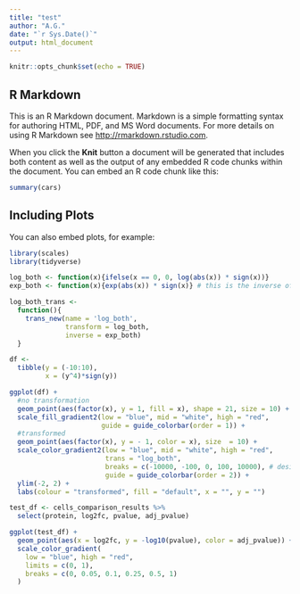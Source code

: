 ```yaml
---
title: "test"
author: "A.G."
date: "`r Sys.Date()`"
output: html_document
---
```


```r
knitr::opts_chunk$set(echo = TRUE)
```

## R Markdown

This is an R Markdown document. Markdown is a simple formatting syntax for authoring HTML, PDF, and MS Word documents. For more details on using R Markdown see <http://rmarkdown.rstudio.com>.

When you click the **Knit** button a document will be generated that includes both content as well as the output of any embedded R code chunks within the document. You can embed an R code chunk like this:

```r
summary(cars)
```

## Including Plots

You can also embed plots, for example:

```r
library(scales)
library(tidyverse)

log_both <- function(x){ifelse(x == 0, 0, log(abs(x)) * sign(x))}
exp_both <- function(x){exp(abs(x)) * sign(x)} # this is the inverse of log_both

log_both_trans <- 
  function(){
    trans_new(name = 'log_both', 
              transform = log_both,
              inverse = exp_both)
  }

df <-
  tibble(y = (-10:10),
         x = (y^4)*sign(y))

ggplot(df) +
  #no transformation
  geom_point(aes(factor(x), y = 1, fill = x), shape = 21, size = 10) +
  scale_fill_gradient2(low = "blue", mid = "white", high = "red",
                       guide = guide_colorbar(order = 1)) +
  #transformed
  geom_point(aes(factor(x), y = - 1, color = x), size  = 10) +
  scale_color_gradient2(low = "blue", mid = "white", high = "red",
                        trans = "log_both",
                        breaks = c(-10000, -100, 0, 100, 10000), # desired breaks on transformed scale
                        guide = guide_colorbar(order = 2)) +
  ylim(-2, 2) +
  labs(colour = "transformed", fill = "default", x = "", y = "")
```
```r
test_df <- cells_comparison_results %>% 
  select(protein, log2fc, pvalue, adj_pvalue)

ggplot(test_df) +
  geom_point(aes(x = log2fc, y = -log10(pvalue), color = adj_pvalue)) +
  scale_color_gradient(
    low = "blue", high = "red",
    limits = c(0, 1),
    breaks = c(0, 0.05, 0.1, 0.25, 0.5, 1)
  )
```

